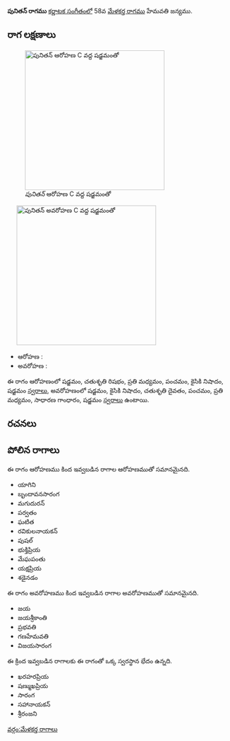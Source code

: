 {{Infobox ragam
	| name          	= పునితన్
	| synonym	    	= 
	| mela          	= 
	| chakra        	= 
	| janaka        	= 
	| type          	= ఔడవ-షడవ
	| arohanam      	= {{svaraC|S|R2|M2|P|N2|S'}} 
	| avarohanam    	= {{svaraC|S'|N2|D2|P|M2|G2|S}}
	| jeeva         	=
	| chhaya        	=
	| nyasa         	=
	| vishesha      	= 
	| equivalent  		= 
}}
{{కర్ణాటక సంగీత రాగాలు}}
'''పునితన్ రాగము''' [[కర్ణాటక సంగీతం]]లో 58వ [[మేళకర్త రాగము]] హేమవతి జన్యము. 


==రాగ లక్షణాలు==
[[Image:punitan_ar_kb2wiki.png|thumb|right|316px|''పునితన్'' ఆరోహణ C వద్ద షడ్జమంతో]]
	[[Image:punitan_av_kb2wiki.png|thumb|right|316px|''పునితన్'' అవరోహణ C వద్ద షడ్జమంతో]]

* ఆరోహణ : {{svaraC|S|R2|M2|P|N2|S'}} 
* అవరోహణ : {{svaraC|S'|N2|D2|P|M2|G2|S}}

ఈ రాగం ఆరోహణంలో షడ్జమం, చతుశృతి రిషభం, ప్రతి మధ్యమం, పంచమం, కైసికి నిషాదం, షడ్జమం [[స్వరాలు]], అవరోహణంలో షడ్జమం, కైసికి నిషాదం, చతుశృతి దైవతం, పంచమం, ప్రతి మధ్యమం, సాధారణ  గాంధారం, షడ్జమం [[స్వరాలు]] ఉంటాయి.

==రచనలు==



==పోలిన రాగాలు==
ఈ రాగం ఆరోహణము కింద ఇవ్వబడిన రాగాల ఆరోహణముతో సమానమైనది.
* యాగిని
*  బృందావనసారంగ
* మగుదురన్
*  పర్వతం
*  ఘటిత
* రవికులనాయకన్
* పుషల్
* భుక్తిప్రియ
* మేఘపంతు
* యక్షప్రియ
* శడైనడం

ఈ రాగం అవరోహణము కింద ఇవ్వబడిన రాగాల అవరోహణముతో సమానమైనది.
* జయ
* జయశ్రీకాంతి
* ప్రభవతి
* గణహేమవతి
* విజయసారంగ

ఈ క్రింద ఇవ్వబడిన రాగాలకు ఈ రాగంతో ఒక్క స్వరస్థాన భేదం ఉన్నది.
* ఖరహరప్రియ
* షణ్ముఖప్రియ
* సారంగ
* సహానాయకన్
* శ్రీరంజని



[[వర్గం:మేళకర్త రాగాలు]]